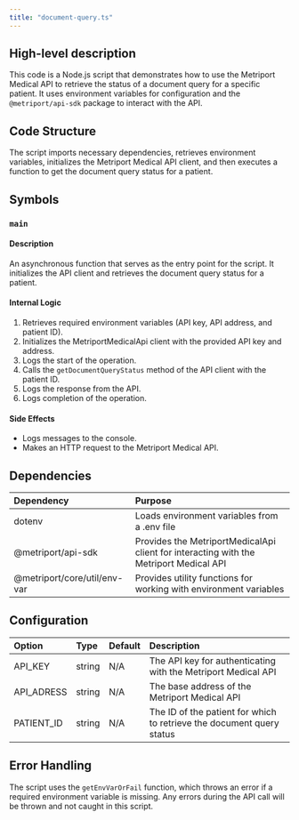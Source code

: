 ```yaml
---
title: "document-query.ts"
---
```


## High-level description
This code is a Node.js script that demonstrates how to use the Metriport Medical API to retrieve the status of a document query for a specific patient. It uses environment variables for configuration and the `@metriport/api-sdk` package to interact with the API.

## Code Structure
The script imports necessary dependencies, retrieves environment variables, initializes the Metriport Medical API client, and then executes a function to get the document query status for a patient.

## Symbols

### `main`
#### Description
An asynchronous function that serves as the entry point for the script. It initializes the API client and retrieves the document query status for a patient.

#### Internal Logic
1. Retrieves required environment variables (API key, API address, and patient ID).
2. Initializes the MetriportMedicalApi client with the provided API key and address.
3. Logs the start of the operation.
4. Calls the `getDocumentQueryStatus` method of the API client with the patient ID.
5. Logs the response from the API.
6. Logs completion of the operation.

#### Side Effects
- Logs messages to the console.
- Makes an HTTP request to the Metriport Medical API.

## Dependencies
| Dependency | Purpose |
|:-----------|:--------|
| dotenv | Loads environment variables from a .env file |
| @metriport/api-sdk | Provides the MetriportMedicalApi client for interacting with the Metriport Medical API |
| @metriport/core/util/env-var | Provides utility functions for working with environment variables |

## Configuration
| Option | Type | Default | Description |
|:-------|:-----|:--------|:------------|
| API_KEY | string | N/A | The API key for authenticating with the Metriport Medical API |
| API_ADRESS | string | N/A | The base address of the Metriport Medical API |
| PATIENT_ID | string | N/A | The ID of the patient for which to retrieve the document query status |

## Error Handling
The script uses the `getEnvVarOrFail` function, which throws an error if a required environment variable is missing. Any errors during the API call will be thrown and not caught in this script.
